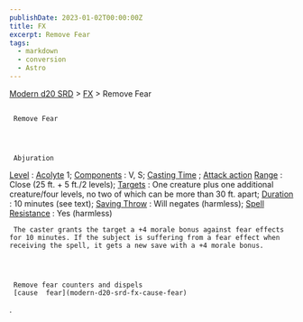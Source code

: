 ```yaml
---
publishDate: 2023-01-02T00:00:00Z
title: FX
excerpt: Remove Fear
tags:
  - markdown
  - conversion
  - Astro
---
```


[Modern d20 SRD](/#modernD20) >
[FX](modern-d20-srd-fx-index) > Remove Fear

##

     Remove Fear




     Abjuration

[Level](modern-d20-srd-fx-level)
:
[Acolyte](modern-d20-srd-classes-advanced-acolyte)
1;
[Components](modern-d20-srd-fx-components)
: V, S;
[Casting Time](modern-d20-srd-fx-casting-time)
;
[Attack action](modern-d20-srd-combat-attack-actions)
[Range](modern-d20-srd-fx-range)
: Close (25 ft. + 5 ft./2 levels);
[Targets](modern-d20-srd-fx-target)
: One creature plus one additional creature/four levels, no two of which can be more than 30 ft. apart;
[Duration](modern-d20-srd-fx-duration)
: 10 minutes (see text);
[Saving Throw](modern-d20-srd-basics-saving-throws)
: Will negates (harmless);
[Spell Resistance](modern-d20-srd-special-abilities-spell-resistance)
: Yes (harmless)

     The caster grants the target a +4 morale bonus against fear effects for 10 minutes. If the subject is suffering from a fear effect when receiving the spell, it gets a new save with a +4 morale bonus.




     Remove fear counters and dispels
     [cause  fear](modern-d20-srd-fx-cause-fear)
.
